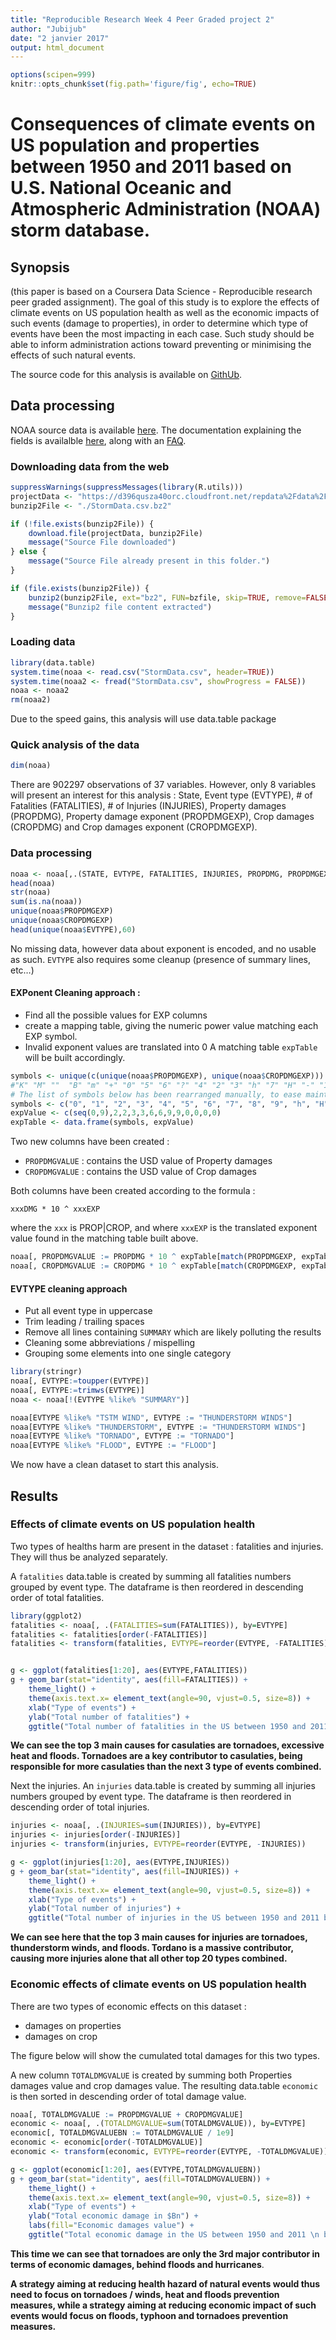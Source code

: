 ---
title: "Reproducible Research Week 4 Peer Graded project 2"
author: "Jubijub"
date: "2 janvier 2017"
output: html_document
---

```{r setup, include=FALSE}
options(scipen=999)
knitr::opts_chunk$set(fig.path='figure/fig', echo=TRUE)
```
# Consequences of climate events on US population and properties between 1950 and 2011 based on U.S. National Oceanic and Atmospheric Administration (NOAA) storm database.

## Synopsis
(this paper is based on a Coursera Data Science - Reproducible research peer graded assignment).
The goal of this study is to explore the effects of climate events on US population health as well as the economic impacts of such events (damage to properties), in order to determine which type of events have been the most impacting in each case.
Such study should be able to inform administration actions toward preventing or minimising the effects of such natural events.

The source code for this analysis is available on [GithUb](https://github.com/Jubijub/ReproducibleResearchPeerGraded2).

## Data processing
NOAA source data is available [here](https://d396qusza40orc.cloudfront.net/repdata%2Fdata%2FStormData.csv.bz2).
The documentation explaining the fields is availalble [here](https://d396qusza40orc.cloudfront.net/repdata%2Fpeer2_doc%2Fpd01016005curr.pdf), along with an [FAQ](https://d396qusza40orc.cloudfront.net/repdata%2Fpeer2_doc%2FNCDC%20Storm%20Events-FAQ%20Page.pdf).

### Downloading data from the web
```{r init}
suppressWarnings(suppressMessages(library(R.utils)))
projectData <- "https://d396qusza40orc.cloudfront.net/repdata%2Fdata%2FStormData.csv.bz2"
bunzip2File <- "./StormData.csv.bz2"

if (!file.exists(bunzip2File)) {
    download.file(projectData, bunzip2File)
    message("Source File downloaded")
} else {
    message("Source File already present in this folder.")
}

if (file.exists(bunzip2File)) {
    bunzip2(bunzip2File, ext="bz2", FUN=bzfile, skip=TRUE, remove=FALSE)
    message("Bunzip2 file content extracted")
} 

```
### Loading data

```{r load, cache=TRUE}
library(data.table)
system.time(noaa <- read.csv("StormData.csv", header=TRUE))
system.time(noaa2 <- fread("StormData.csv", showProgress = FALSE))
noaa <- noaa2
rm(noaa2)
```
Due to the speed gains, this analysis will use data.table package

### Quick analysis of the data
```{r analyze1, cache=TRUE}
dim(noaa)
```

There are 902297 observations of 37 variables. However, only 8 variables will present an interest for this analysis : State, Event type (EVTYPE), # of Fatalities (FATALITIES), # of Injuries (INJURIES), Property damages (PROPDMG), Property damage exponent (PROPDMGEXP), Crop damages (CROPDMG) and Crop damages exponent (CROPDMGEXP).

### Data processing
```{r clean1, cache=TRUE}
noaa <- noaa[,.(STATE, EVTYPE, FATALITIES, INJURIES, PROPDMG, PROPDMGEXP, CROPDMG, CROPDMGEXP)]
head(noaa)
str(noaa)
sum(is.na(noaa))
unique(noaa$PROPDMGEXP)
unique(noaa$CROPDMGEXP)
head(unique(noaa$EVTYPE),60)
```
No missing data, however data about exponent is encoded, and no usable as such.
`EVTYPE` also requires some cleanup (presence of summary lines, etc...)

#### EXPonent Cleaning approach : 

* Find all the possible values for EXP columns
* create a mapping table, giving the numeric power value matching each EXP symbol.
* Invalid exponent values are translated into 0
A matching table `expTable` will be built accordingly.
```{r cleanexp, cache=TRUE}
symbols <- unique(c(unique(noaa$PROPDMGEXP), unique(noaa$CROPDMGEXP)))
#"K" "M" ""  "B" "m" "+" "0" "5" "6" "?" "4" "2" "3" "h" "7" "H" "-" "1" "8" "k"
# The list of symbols below has been rearranged manually, to ease maintenance
symbols <- c("0", "1", "2", "3", "4", "5", "6", "7", "8", "9", "h", "H", "k", "K", "m", "M", "b", "B","", "+", "-", "?")
expValue <- c(seq(0,9),2,2,3,3,6,6,9,9,0,0,0,0)
expTable <- data.frame(symbols, expValue)
```

Two new columns have been created :

* `PROPDMGVALUE` : contains the USD value of Property damages
* `CROPDMGVALUE` : contains the USD value of Crop damages

Both columns have been created according to the formula :

    xxxDMG * 10 ^ xxxEXP

where the `xxx` is PROP|CROP, and where `xxxEXP` is the translated exponent value found in the matching table built above.

```{r cleanexp2, cache=TRUE, results="hide"}
noaa[, PROPDMGVALUE := PROPDMG * 10 ^ expTable[match(PROPDMGEXP, expTable$symbols),2]]
noaa[, CROPDMGVALUE := CROPDMG * 10 ^ expTable[match(CROPDMGEXP, expTable$symbols),2]]
```

#### EVTYPE cleaning approach

* Put all event type in uppercase
* Trim leading / trailing spaces
* Remove all lines containing `SUMMARY` which are likely polluting the results
* Cleaning some abbreviations / mispelling
* Grouping some elements into one single category


```{r cleanevt, cache=TRUE, results="hide"}
library(stringr)
noaa[, EVTYPE:=toupper(EVTYPE)]
noaa[, EVTYPE:=trimws(EVTYPE)]
noaa <- noaa[!(EVTYPE %like% "SUMMARY")]

noaa[EVTYPE %like% "TSTM WIND", EVTYPE := "THUNDERSTORM WINDS"]
noaa[EVTYPE %like% "THUNDERSTORM", EVTYPE := "THUNDERSTORM WINDS"]
noaa[EVTYPE %like% "TORNADO", EVTYPE := "TORNADO"]
noaa[EVTYPE %like% "FLOOD", EVTYPE := "FLOOD"]
```

We now have a clean dataset to start this analysis.

## Results
### Effects of climate events on US population health
Two types of healths harm are present in the dataset : fatalities and injuries. They will thus be analyzed separately. 

A `fatalities` data.table is created by summing all fatalities numbers grouped by event type. The dataframe is then reordered in descending order of total fatalities.
```{r fatalities, cache=TRUE}
library(ggplot2)
fatalities <- noaa[, .(FATALITIES=sum(FATALITIES)), by=EVTYPE]
fatalities <- fatalities[order(-FATALITIES)]
fatalities <- transform(fatalities, EVTYPE=reorder(EVTYPE, -FATALITIES))


g <- ggplot(fatalities[1:20], aes(EVTYPE,FATALITIES))
g + geom_bar(stat="identity", aes(fill=FATALITIES)) +
    theme_light() +
    theme(axis.text.x= element_text(angle=90, vjust=0.5, size=8)) +
    xlab("Type of events") +
    ylab("Total number of fatalities") +
    ggtitle("Total number of fatalities in the US between 1950 and 2011 by type of climate event \n (Top 20 events)")

```

**We can see the top 3 main causes for casulaties are tornadoes, excessive heat and floods. Tornadoes are a key contributor to casulaties, being responsible for more casulaties than the next 3 type of events combined.** 

Next the injuries. An `injuries` data.table is created by summing all injuries numbers grouped by event type. The dataframe is then reordered in descending order of total injuries.
```{r injuries, cache=TRUE}
injuries <- noaa[, .(INJURIES=sum(INJURIES)), by=EVTYPE]
injuries <- injuries[order(-INJURIES)]
injuries <- transform(injuries, EVTYPE=reorder(EVTYPE, -INJURIES))

g <- ggplot(injuries[1:20], aes(EVTYPE,INJURIES))
g + geom_bar(stat="identity", aes(fill=INJURIES)) +
    theme_light() +
    theme(axis.text.x= element_text(angle=90, vjust=0.5, size=8)) +
    xlab("Type of events") +
    ylab("Total number of injuries") +
    ggtitle("Total number of injuries in the US between 1950 and 2011 by type of climate event \n (Top 20 events)")

```

**We can see here that the top 3 main causes for injuries are tornadoes, thunderstorm winds, and floods. Tordano is a massive contributor, causing more injuries alone that all other top 20 types combined.**

### Economic effects of climate events on US population health
There are two types of economic effects on this dataset : 

* damages on properties
* damages on crop

The figure below will show the cumulated total damages for this two types.

A new column `TOTALDMGVALUE` is created by summing both Properties damages value and crop damages value. The resulting data.table `economic` is then sorted in descending order of total damage value.

```{r economic, cache=TRUE}
noaa[, TOTALDMGVALUE := PROPDMGVALUE + CROPDMGVALUE]
economic <- noaa[, .(TOTALDMGVALUE=sum(TOTALDMGVALUE)), by=EVTYPE]
economic[, TOTALDMGVALUEBN := TOTALDMGVALUE / 1e9]
economic <- economic[order(-TOTALDMGVALUE)]
economic <- transform(economic, EVTYPE=reorder(EVTYPE, -TOTALDMGVALUE))

g <- ggplot(economic[1:20], aes(EVTYPE,TOTALDMGVALUEBN))
g + geom_bar(stat="identity", aes(fill=TOTALDMGVALUEBN)) +
    theme_light() +
    theme(axis.text.x= element_text(angle=90, vjust=0.5, size=8)) +
    xlab("Type of events") +
    ylab("Total economic damage in $Bn") +
    labs(fill="Economic damages value") +
    ggtitle("Total economic damage in the US between 1950 and 2011 \n by type of climate event (Top 20 events)")
```

**This time we can see that tornadoes are only the 3rd major contributor in terms of economic damages, behind floods and hurricanes**.

**A strategy aiming at reducing health hazard of natural events would thus need to focus on tornadoes / winds, heat and floods prevention measures, while a strategy aiming at reducing economic impact of such events would focus on floods, typhoon and tornadoes prevention measures.** 

